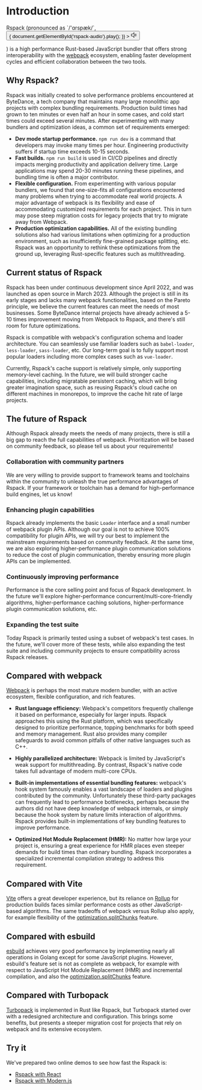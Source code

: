 
<audio id="rspack-audio">
  <source src={rspackAudio} type="audio/mpeg"></source>
</audio>

# Introduction

<div>
  <span>Rspack (pronounced as `/'ɑrspæk/`, </span>
  <button
    style={{
      border: 'none',
      padding: '3px',
      verticalAlign: 'middle',
      display: 'inline',
    }}
    id="play-rspack-audio"
    onClick={() => {
      document.getElementById('rspack-audio').play();
    }}
  >
    <svg
      xmlns="http://www.w3.org/2000/svg"
      width="16"
      height="16"
      viewBox="0 0 32 32"
    >
      <path
        fill="currentColor"
        d="m27.16 8.08l-1.53 1.29a10 10 0 0 1-.29 13.23l1.47 1.4a12 12 0 0 0 .35-15.88Z"
      />
      <path
        fill="currentColor"
        d="M21.58 12a6 6 0 0 1-.18 7.94l1.47 1.36a8 8 0 0 0 .23-10.59zM18 30a1 1 0 0 1-.71-.3L9.67 22H3a1 1 0 0 1-1-1V11a1 1 0 0 1 1-1h6.67l7.62-7.7a1 1 0 0 1 1.41 0a1 1 0 0 1 .3.7v26a1 1 0 0 1-1 1zM4 20h6.08a1 1 0 0 1 .71.3L17 26.57V5.43l-6.21 6.27a1 1 0 0 1-.71.3H4z"
      />
    </svg>
  </button>
  <p style={{ display: 'inline' }}>
    <span>) is a high performance Rust-based</span>
    <span>JavaScript bundler that offers strong</span>
    <span>interoperability with the <a href="https://webpack.js.org/" target="_blank" rel="nofollow">webpack</a> ecosystem,</span>
    <span>enabling faster development cycles</span>
    <span>and efficient collaboration between the two tools.</span>
  </p>
</div>

## Why Rspack?

Rspack was initially created to solve performance problems encountered at ByteDance, a tech company that maintains many large monolithic app projects with complex bundling requirements. Production build times had grown to ten minutes or even half an hour in some cases, and cold start times could exceed several minutes. After experimenting with many bundlers and optimization ideas, a common set of requirements emerged:

- **Dev mode startup performance.** `npm run dev` is a command that developers may invoke many times per hour. Engineering productivity suffers if startup time exceeds 10-15 seconds.
- **Fast builds.** `npm run build` is used in CI/CD pipelines and directly impacts merging productivity and application delivery time. Large applications may spend 20-30 minutes running these pipelines, and bundling time is often a major contributor.
- **Flexible configuration.** From experimenting with various popular bundlers, we found that one-size-fits all configurations encountered many problems when trying to accommodate real world projects. A major advantage of webpack is its flexibility and ease of accommodating customized requirements for each project. This in turn may pose steep migration costs for legacy projects that try to migrate away from Webpack.
- **Production optimization capabilities.** All of the existing bundling solutions also had various limitations when optimizing for a production environment, such as insufficiently fine-grained package splitting, etc. Rspack was an opportunity to rethink these optimizations from the ground up, leveraging Rust-specific features such as multithreading.

## Current status of Rspack

Rspack has been under continuous development since April 2022, and was launched as open source in March 2023. Although the project is still in its early stages and lacks many webpack functionalities, based on the Pareto principle, we believe the current features can meet the needs of most businesses. Some ByteDance internal projects have already achieved a 5-10 times improvement moving from Webpack to Rspack, and there's still room for future optimizations.

Rspack is compatible with webpack's configuration schema and loader architecture. You can seamlessly use familiar loaders such as `babel-loader`, `less-loader`, `sass-loader`, etc. Our long-term goal is to fully support most popular loaders including more complex cases such as `vue-loader`.

Currently, Rspack's cache support is relatively simple, only supporting memory-level caching. In the future, we will build stronger cache capabilities, including migratable persistent caching, which will bring greater imagination space, such as reusing Rspack's cloud cache on different machines in monorepos, to improve the cache hit rate of large projects.

## The future of Rspack

Although Rspack already meets the needs of many projects, there is still a big gap to reach the full capabilities of webpack. Prioritization will be based on community feedback, so please tell us about your requirements!

### Collaboration with community partners

We are very willing to provide support to framework teams and toolchains within the community to unleash the true performance advantages of Rspack. If your framework or toolchain has a demand for high-performance build engines, let us know!

### Enhancing plugin capabilities

Rspack already implements the basic `Loader` interface and a small number of webpack plugin APIs. Although our goal is not to achieve 100% compatibility for plugin APIs, we will try our best to implement the mainstream requirements based on community feedback. At the same time, we are also exploring higher-performance plugin communication solutions to reduce the cost of plugin communication, thereby ensuring more plugin APIs can be implemented.

### Continuously improving performance

Performance is the core selling point and focus of Rspack development. In the future we'll explore higher-performance concurrent/multi-core-friendly algorithms, higher-performance caching solutions, higher-performance plugin communication solutions, etc.

### Expanding the test suite

Today Rspack is primarily tested using a subset of webpack's test cases. In the future, we'll cover more of these tests, while also expanding the test suite and including community projects to ensure compatibility across Rspack releases.

## Compared with webpack

[Webpack](https://webpack.js.org/) is perhaps the most mature modern bundler, with an active ecosystem, flexible configuration, and rich features. 

- **Rust language efficiency:** Webpack's competitors frequently challenge it based on performance, especially for larger inputs. Rspack approaches this using the Rust platform, which was specifically designed to prioritize performance, topping benchmarks for both speed and memory management. Rust also provides many compiler safeguards to avoid common pitfalls of other native languages such as C++.

- **Highly parallelized architecture:** Webpack is limited by JavaScript's weak support for multithreading. By contrast, Rspack's native code takes full advantage of modern multi-core CPUs.

- **Built-in implementations of essential bundling features:** webpack's hook system famously enables a vast landscape of loaders and plugins contributed by the community. Unfortunately these third-party packages can frequently lead to performance bottlenecks, perhaps because the authors did not have deep knowledge of webpack internals, or simply because the hook system by nature limits interaction of algorithms. Rspack provides built-in implementations of key bundling features to improve performance.

- **Optimized Hot Module Replacement (HMR):** No matter how large your project is, ensuring a great experience for HMR places even steeper demands for build times than ordinary bundling. Rspack incorporates a specialized incremental compilation strategy to address this requirement.

## Compared with Vite

[Vite](https://vitejs.dev/) offers a great developer experience, but its reliance on [Rollup](https://rollupjs.org/) for production builds faces similar performance costs as other JavaScript-based algorithms. The same tradeoffs of webpack versus Rollup also apply, for example flexibility of the [optimization.splitChunks](/config/optimization#optimizationsplitchunks) feature.

## Compared with esbuild

[esbuild](https://esbuild.github.io/) achieves very good performance by implementing nearly all operations in Golang except for some JavaScript plugins. However, esbuild's feature set is not as complete as webpack, for example with respect to JavaScript Hot Module Replacement (HMR) and incremental compilation, and also the [optimization.splitChunks](/config/optimization#optimizationsplitchunks) feature.

## Compared with Turbopack

[Turbopack](https://turbo.build/) is implemented in Rust like Rspack, but Turbopack started over with a redesigned architecture and configuration. This brings some benefits, but presents a steeper migration cost for projects that rely on webpack and its extensive ecosystem.

## Try it

We've prepared two online demos to see how fast the Rspack is:

- [Rspack with React](https://codesandbox.io/p/github/modern-js-dev/rspack-demo/main?workspace=%257B%2522activeFileId%2522%253Anull%252C%2522openFiles%2522%253A%255B%255D%252C%2522sidebarPanel%2522%253A%2522EXPLORER%2522%252C%2522gitSidebarPanel%2522%253A%2522COMMIT%2522%252C%2522spaces%2522%253A%257B%2522clehvnfj8000x3b6ifm9yoyfi%2522%253A%257B%2522key%2522%253A%2522clehvnfj8000x3b6ifm9yoyfi%2522%252C%2522name%2522%253A%2522Terminal%2522%252C%2522devtools%2522%253A%255B%257B%2522type%2522%253A%2522PREVIEW%2522%252C%2522taskId%2522%253A%2522dev-app%2522%252C%2522port%2522%253A8080%252C%2522key%2522%253A%2522clehw4thl005l3b6iwrbsllbd%2522%252C%2522isMinimized%2522%253Afalse%257D%252C%257B%2522type%2522%253A%2522TASK_LOG%2522%252C%2522taskId%2522%253A%2522dev-app%2522%252C%2522key%2522%253A%2522clehw4rpt002h3b6imd77t1vz%2522%252C%2522isMinimized%2522%253Afalse%257D%255D%257D%257D%252C%2522currentSpace%2522%253A%2522clehvnfj8000x3b6ifm9yoyfi%2522%252C%2522spacesOrder%2522%253A%255B%2522clehvnfj8000x3b6ifm9yoyfi%2522%255D%252C%2522hideCodeEditor%2522%253Afalse%257D)
- [Rspack with Modern.js](https://codesandbox.io/p/github/modern-js-dev/with-rspack-demo/main?file=%2FREADME.md&workspace=%257B%2522activeFileId%2522%253A%2522cle400sfy0006fuhi4yla8e6j%2522%252C%2522openFiles%2522%253A%255B%2522%252FREADME.md%2522%252C%2522%252Fmodern.config.ts%2522%252C%2522%252Fpackage.json%2522%252C%2522%252Ftsconfig.json%2522%255D%252C%2522sidebarPanel%2522%253A%2522EXPLORER%2522%252C%2522gitSidebarPanel%2522%253A%2522COMMIT%2522%252C%2522spaces%2522%253A%257B%2522cle6q3z3400eh3b6iky90u8cb%2522%253A%257B%2522key%2522%253A%2522cle6q3z3400eh3b6iky90u8cb%2522%252C%2522devtools%2522%253A%255B%257B%2522key%2522%253A%2522cleqwkxth00113b6jwyaht93y%2522%252C%2522type%2522%253A%2522PROJECT_SETUP%2522%252C%2522isMinimized%2522%253Afalse%257D%252C%257B%2522type%2522%253A%2522PREVIEW%2522%252C%2522taskId%2522%253A%2522dev-app%2522%252C%2522port%2522%253A8080%252C%2522key%2522%253A%2522cleqwtp2i01o43b6jwfwowr5h%2522%252C%2522isMinimized%2522%253Afalse%257D%252C%257B%2522type%2522%253A%2522TASK_LOG%2522%252C%2522taskId%2522%253A%2522dev-app%2522%252C%2522key%2522%253A%2522cleqwl8xm00bt3b6jt9kd581g%2522%252C%2522isMinimized%2522%253Afalse%257D%255D%252C%2522name%2522%253A%2522Terminal%2522%257D%252C%2522cle85ou7c00da3b6ibg8wefu4%2522%253A%257B%2522key%2522%253A%2522cle85ou7c00da3b6ibg8wefu4%2522%252C%2522devtools%2522%253A%255B%255D%252C%2522name%2522%253A%2522install-dependencies%2522%257D%252C%2522cle86g1sr013h3b6jw0fkvn1p%2522%253A%257B%2522key%2522%253A%2522cle86g1sr013h3b6jw0fkvn1p%2522%252C%2522devtools%2522%253A%255B%257B%2522type%2522%253A%2522TERMINAL%2522%252C%2522shellId%2522%253A%2522cleqwrvj80008g2hih7uvhv6e%2522%252C%2522key%2522%253A%2522cleqwrv3g01c93b6jaofylxz6%2522%252C%2522isMinimized%2522%253Afalse%257D%255D%252C%2522name%2522%253A%2522Terminal%2522%257D%257D%252C%2522currentSpace%2522%253A%2522cle6q3z3400eh3b6iky90u8cb%2522%252C%2522spacesOrder%2522%253A%255B%2522cle6q3z3400eh3b6iky90u8cb%2522%252C%2522cle85ou7c00da3b6ibg8wefu4%2522%252C%2522cle86g1sr013h3b6jw0fkvn1p%2522%255D%252C%2522hideCodeEditor%2522%253Afalse%257D)
